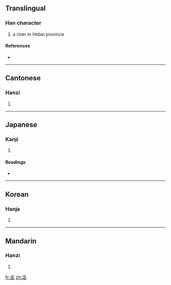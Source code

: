 ==Translingual==

===Han character===
{{Han char|rn=85|rad=水|as=05|sn=8|four=3214<sub>0</sub>|canj=水竹心一 (EHPM), 水竹女戈 (EHVI)}}

# a river in Hebei province

====References====
* {{Han ref|kx=0616.220|dkj=17299|dj=1012.010|hdz=31590.010|uh=6CDC|ud=27868|bh=AA7C|bd=43644}}

----

==Cantonese==

===Hanzi===
{{yue-hanzi|jyut=|y=chi4}}

# {{defn|Cantonese|sort=水05}}

----

==Japanese==

===Kanji===
{{ja-kanji|grade=|rs=水05}}

# {{defn|Japanese|sort=水05}}

====Readings====
* {{ja-readings|on=[[てい]] (tei), [[たい]] (tai), [[し]] (shi)|kun=}}

----

==Korean==

===Hanja===
{{ko-hanja|hangeul=지|eumhun=|rv=ji|mr=chi|y=ci}}

# {{defn|Korean|sort=水05}}

----

==Mandarin==

===Hanzi===
{{cmn-hanzi|pin=[[chí]] ([[chi2]]), [[dì]] ([[di4]]), [[zhī]] ([[zhi1]]), [[zhì]] ([[zhi4]])|wg=ch'ih<sup>2</sup>, ti<sup>4</sup>, chih<sup>1</sup>, chih<sup>4</sup>}}

# {{defn|Mandarin|sort=水05}}

[[fr:泜]]
[[zh:泜]]
